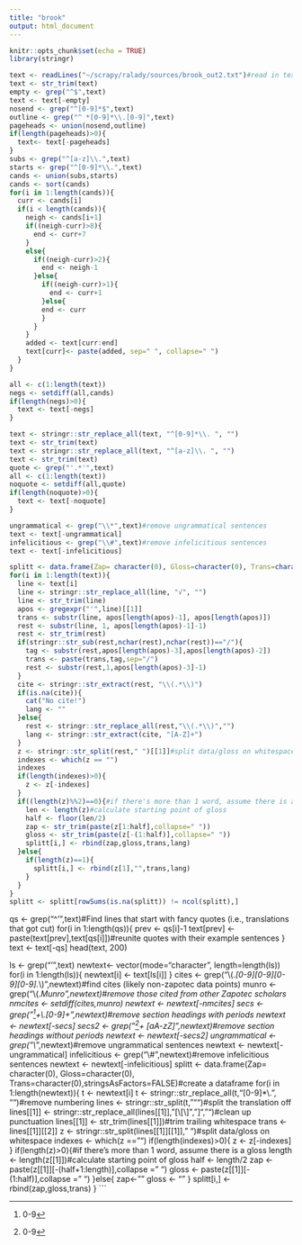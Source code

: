 ```yaml
---
title: "brook"
output: html_document
---
```


```r
knitr::opts_chunk$set(echo = TRUE)
library(stringr)
```

```r
text <- readLines("~/scrapy/ralady/sources/brook_out2.txt")#read in text
text <- str_trim(text)
empty <- grep("^$",text)
text <- text[-empty]
nosend <- grep("^[0-9]*$",text)
outline <- grep("^ *[0-9]*\\.[0-9]",text)
pageheads <- union(nosend,outline)
if(length(pageheads)>0){
  text<- text[-pageheads]
}
subs <- grep("^[a-z]\\.",text)
starts <- grep("^[0-9]*\\.",text)
cands <- union(subs,starts)
cands <- sort(cands)
for(i in 1:length(cands)){
  curr <- cands[i]
  if(i < length(cands)){
    neigh <- cands[i+1]
    if((neigh-curr)>8){
      end <- curr+7
    }
    else{
      if((neigh-curr)>2){
        end <- neigh-1
      }else{
        if((neigh-curr)>1){
          end <- curr+1
        }else{
        end <- curr
        }
      }
    }
    added <- text[curr:end]
    text[curr]<- paste(added, sep=" ", collapse=" ")
  }
}

all <- c(1:length(text))
negs <- setdiff(all,cands)
if(length(negs)>0){
  text <- text[-negs]
}

text <- stringr::str_replace_all(text, "^[0-9]*\\. ", "")
text <- str_trim(text)
text <- stringr::str_replace_all(text, "^[a-z]\\. ", "")
text <- str_trim(text)
quote <- grep("'.*'",text)
all <- c(1:length(text))
noquote <- setdiff(all,quote)
if(length(noquote)>0){
  text <- text[-noquote]
}

ungrammatical <- grep("\\*",text)#remove ungrammatical sentences
text <- text[-ungrammatical]
infelicitious <- grep("\\#",text)#remove infelicitious sentences
text <- text[-infelicitious]

splitt <- data.frame(Zap= character(0), Gloss=character(0), Trans=character(0),Lang=character(0),stringsAsFactors=FALSE)#create a dataframe
for(i in 1:length(text)){
  line <- text[i]
  line <- stringr::str_replace_all(line, "√", "")
  line <- str_trim(line)
  apos <- gregexpr("'",line)[[1]]
  trans <- substr(line, apos[length(apos)-1], apos[length(apos)])
  rest <- substr(line, 1, apos[length(apos)-1]-1)
  rest <- str_trim(rest)
  if(stringr::str_sub(rest,nchar(rest),nchar(rest))=="/"){
    tag <- substr(rest,apos[length(apos)-3],apos[length(apos)-2])
    trans <- paste(trans,tag,sep="/")
    rest <- substr(rest,1,apos[length(apos)-3]-1)
  }
  cite <- stringr::str_extract(rest, "\\(.*\\)")
  if(is.na(cite)){
    cat("No cite!")
    lang <- ""
  }else{
    rest <- stringr::str_replace_all(rest,"\\(.*\\)","")
    lang <- stringr::str_extract(cite, "[A-Z]+")
  }
  z <- stringr::str_split(rest," ")[[1]]#split data/gloss on whitespace
  indexes <- which(z == "")
  indexes
  if(length(indexes)>0){
    z <- z[-indexes]
  }
  if((length(z)%%2)==0){#if there's more than 1 word, assume there is a gloss
    len <- length(z)#calculate starting point of gloss
    half <- floor(len/2)
    zap <- str_trim(paste(z[1:half],collapse=" "))
    gloss <- str_trim(paste(z[-(1:half)],collapse=" "))
    splitt[i,] <- rbind(zap,gloss,trans,lang)
  }else{
    if(length(z)==1){
      splitt[i,] <- rbind(z[1],"",trans,lang)
    }
  }
}
splitt <- splitt[rowSums(is.na(splitt)) != ncol(splitt),]
```

qs <- grep("^'",text)#Find lines that start with fancy quotes (i.e., translations that got cut)
for(i in 1:length(qs)){
  prev <- qs[i]-1
  text[prev] <- paste(text[prev],text[qs[i]])#reunite quotes with their example sentences
}
text <- text[-qs]
head(text, 200)

ls <- grep("'",text)
newtext<- vector(mode="character", length=length(ls))
for(i in 1:length(ls)){
  newtext[i] <- text[ls[i]]
}
cites <- grep("\\(.*[0-9][0-9][0-9][0-9].*\\)",newtext)#find cites (likely non-zapotec data points)
munro <- grep("\\(.*Munro",newtext)#remove those cited from other Zapotec scholars
nmcites <- setdiff(cites,munro)
newtext <- newtext[-nmcites]
secs <- grep("^[0-9]+\\.[0-9]+",newtext)#remove section headings with periods
newtext <- newtext[-secs]
secs2 <- grep("^[0-9]+ [aA-zZ]",newtext)#remove section headings without periods
newtext <- newtext[-secs2]
ungrammatical <- grep("\\*",newtext)#remove ungrammatical sentences
newtext <- newtext[-ungrammatical]
infelicitious <- grep("\\#",newtext)#remove infelicitious sentences
newtext <- newtext[-infelicitious]
splitt <- data.frame(Zap= character(0), Gloss=character(0), Trans=character(0),stringsAsFactors=FALSE)#create a dataframe
for(i in 1:length(newtext)){
  t <- newtext[i]
  t <- stringr::str_replace_all(t,"[0-9]*\\.", "")#remove numbering
  lines <- stringr::str_split(t, "“")#split the translation off
  lines[[1]] <-  stringr::str_replace_all(lines[[1]],"[\\[\\]\n\",”]","")#clean up punctuation
  lines[[1]] <- str_trim(lines[[1]])#trim trailing whitespace
  trans <- lines[[1]][[2]]
  z <- stringr::str_split(lines[[1]][[1]]," ")#split data/gloss on whitespace
  indexes <- which(z == "")
  if(length(indexes)>0){
    z <- z[-indexes]
  }
  if(length(z)>0){#if there's more than 1 word, assume there is a gloss
    length <- length(z[[1]])#calculate starting point of gloss
    half <- length/2
    zap <- paste(z[[1]][-(half+1:length)],collapse = " ")
    gloss <- paste(z[[1]][-(1:half)],collapse = " ")
  }else{
    zap<- ""
    gloss <- ""
  }
  splitt[i,] <- rbind(zap,gloss,trans)
}
```